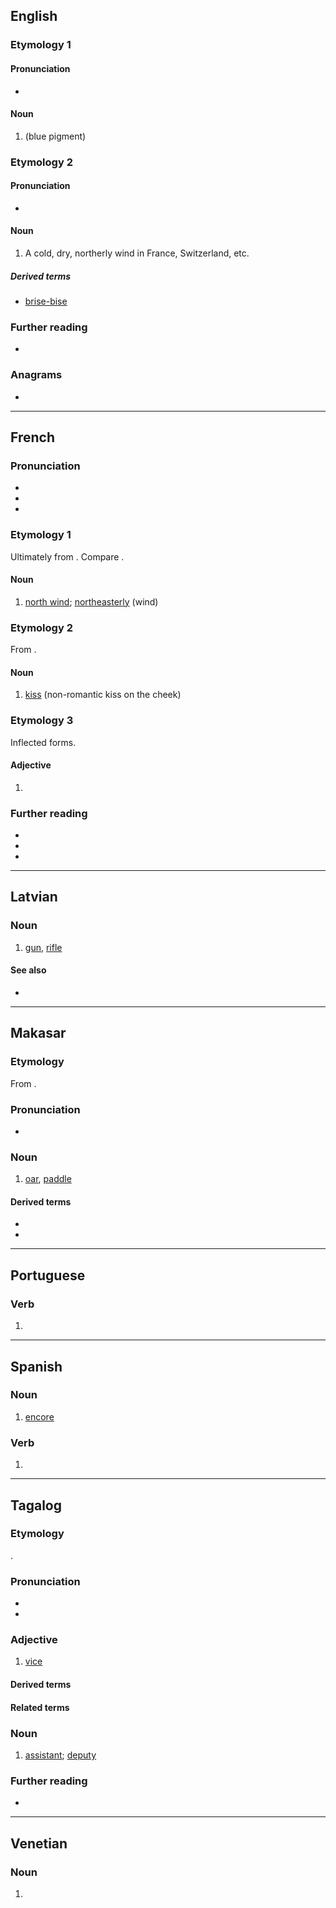 {{also|Bise|bisé|biše|bìse|bìsè|bísè}}
==English==

===Etymology 1===

====Pronunciation====
* {{IPA|en|/baɪs/}}

====Noun====
{{en-noun|~}}

# {{alternative form of|en|bice|nodot=yes}} (blue pigment)

===Etymology 2===
{{bor|en|fr|bise}}

====Pronunciation====
* {{IPA|en|/biːz/}}

====Noun====
{{en-noun|-}}

# A cold, dry, northerly wind in France, Switzerland, etc.

=====Derived terms=====
* [[brise-bise]]

===Further reading===
* {{R:Webster 1913}}

===Anagrams===
* {{anagrams|en|a=beis|BIEs|EIBs|ISEB|Ibes|Seib|Sibe|ibes}}

----

==French==

===Pronunciation===
* {{fr-IPA}}
* {{audio|fr|Fr-bise.ogg|Audio (France)}}
* {{homophones|fr|bisent|bises}}

===Etymology 1===
Ultimately from {{uder|fr|gem|-}}. Compare {{cog|wa|bijhe}}.

====Noun====
{{fr-noun|f}}

# [[north wind]]; [[northeasterly]] (wind)

===Etymology 2===
From {{m|fr|biser}}.

====Noun====
{{fr-noun|f}}

# [[kiss]] (non-romantic kiss on the cheek)

===Etymology 3===
Inflected forms.

====Adjective====
{{head|fr|adjective form}}

# {{feminine singular of|fr|bis}}

===Further reading===
* {{R:TLFi}}
* {{R:Larousse}}
* {{R:Robert}}

----

==Latvian==
{{attention|lv}}

===Noun===
{{lv-noun|f|5th}}

# [[gun]], [[rifle]]

====See also====
* {{l|lv|šautene|g=f}}

----

==Makasar==

===Etymology===
From {{inh|mak|poz-pro|*bəʀsay}}.

===Pronunciation===
* {{IPA|mak|[ˈbisɛ]}}

===Noun===
{{mak-noun}}

# [[oar]], [[paddle]]

====Derived terms====
* {{l|mak|a'bise}}
* {{l|mak|biseang}}

----

==Portuguese==

===Verb===
{{head|pt|verb form}}
# {{pt-verb form of|bisar}}

----

==Spanish==

===Noun===
{{es-noun|m}}

# [[encore]]

===Verb===
{{head|es|verb form}}

# {{es-verb form of|bisar}}

----

==Tagalog==

===Etymology===
{{bor+|tl|es|vice}}.

===Pronunciation===
* {{hyph|tl|bi|se}}
* {{tl-IPA}}

===Adjective===
{{tl-adj}}

# [[vice]] {{gl|second in command}}
#: {{syn|tl|pangalawa}}

====Derived terms====
{{der3|tl|bise presidente|bise alkalde|bise gobernador|bise rektor|bise tesorero|bise konsul|bise kansilyer}}

====Related terms====
{{rel3|tl|birey}}

===Noun===
{{tl-noun}}

# {{lb|tl|colloquial}} [[assistant]]; [[deputy]]
#: {{syn|tl|pangalawa}}

===Further reading===
* {{R:Pambansang Diksiyonaryo}}

----

==Venetian==

===Noun===
{{head|vec|noun form}}

# {{plural of|vec|bisa}}